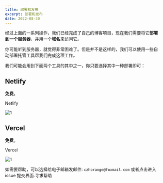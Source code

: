 ```yaml
---
title: 部署和发布
excerpt: 部署和发布
date: 2022-08-30
---
```


经过上面的一系列操作，我们已经完成了自己的博客项目，现在我们需要将它**部署到一个服务器**，并用一个**域名**来访问它。  

<Tips title="别怕！">你可能听到服务器，就觉得非常困难了。但是并不是这样的，我们可以使用一些自动部署托管工具帮我们完成这项工作。</Tips>

我们可能会用到下面两个工具的其中之一，你只要选择其中一种部署即可：  

## Netlify

**免费**。  

<To to="https://www.netlify.com/">Netlify</To>

![1](https://jetzihan-img.oss-cn-beijing.aliyuncs.com/blog/20220831101222.png)

## Vercel

**免费**。  

<To to="https://vercel.com/home">Vercel</To>

![1](https://jetzihan-img.oss-cn-beijing.aliyuncs.com/blog/20220831101559.png)

<Tips title="遇到问题？">如需要帮助，可以选择给电子邮箱发邮件: `czhorange@foxmail.com` 或者点击进入 issue 提交界面.<To to="https://github.com/inannan423/Daymd/issues">寻求帮助</To></Tips>
